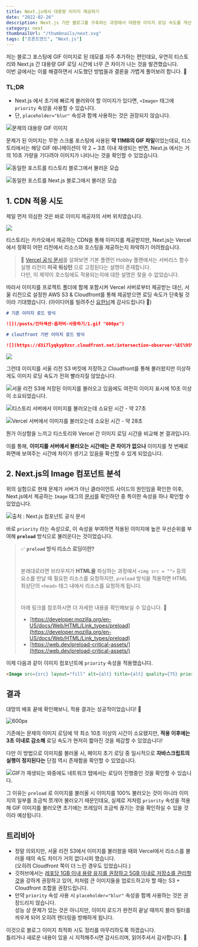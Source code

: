 ```yaml
---
title: Next.js에서 대용량 이미지 제공하기
date: "2022-02-26"
description: Next.js 기반 블로그를 구축하는 과정에서 대용량 이미지 로딩 속도를 개선한 경험을 소개합니다.
category: next
thumbnailUrl: "/thumbnails/next.svg"
tags: ["프론트엔드", "Next.js"]
---
```


저는 블로그 포스팅에 GIF 이미지로 된 데모를 자주 추가하는 편인데요, 우연히 티스토리와 Next.js 간 대용량 GIF 로딩 시간에 너무 큰 차이가 나는 것을 발견했습니다.  
이번 글에서는 이를 해결하면서 시도했던 방법들과 결론을 가볍게 풀어보려 합니다. 🙂

### TL;DR

- Next.js 에서 초기에 빠르게 불러와야 할 이미지가 있다면, `<Image>` 태그에 `priority` 속성을 사용할 수 있습니다.
- 단, `placeholder="blur"` 속성과 함께 사용하는 것은 권장되지 않습니다.

![문제의 대용량 GIF 이미지](/posts/Next.js에서-대용량-이미지-제공하기/0.gif "600px")

문제가 된 이미지는 무한 스크롤 포스팅에 사용된 **약 11MB의 GIF 파일**이었는데요, 티스토리에서는 해당 GIF 애니메이션이 약 2 ~ 3초 이내 재생되는 반면, Next.js 에서는 거의 10초 가량을 기다려야 이미지가 나타나는 것을 확인할 수 있었습니다.

![동일한 포스트를 티스토리 블로그에서 불러온 모습](/posts/Next.js에서-대용량-이미지-제공하기/1.gif "600px")

![동일한 포스트를 Next.js 블로그에서 불러온 모습](/posts/Next.js에서-대용량-이미지-제공하기/2.gif "600px")

## 1. CDN 적용 시도

제일 먼저 의심한 것은 바로 이미지 제공자의 서버 위치였습니다.

![](/posts/Next.js에서-대용량-이미지-제공하기/3.png)

티스토리는 카카오에서 제공하는 CDN을 통해 이미지를 제공받지만, Next.js는 Vercel에서 정확히 어떤 리전에서 리소스와 호스팅을 제공하는지 파악하기 어려웠습니다.

> 🔎 [Vercel 공식 문서](https://vercel.com/support/articles/choosing-deployment-regions#hobby)를 살펴보면 기본 플랜인 Hobby 플랜에서는 서버리스 함수 실행 리전이 **미국 워싱턴** 으로 고정된다는 설명이 존재합니다.  
> 다만, 이 제약이 호스팅에도 적용되는지에 대한 설명은 찾을 수 없었습니다.

따라서 이미지를 프로젝트 폴더에 함께 포함시켜 Vercel 서버로부터 제공받는 대신, 서울 리전으로 설정한 AWS S3 & Cloudfront를 통해 제공받으면 로딩 속도가 단축될 것이라 기대했습니다. (아이디어를 빌려주신 [요한님](https://yohanpro.com/)께 감사드립니다 🙂)

```markdown
# 기존 이미지 로드 방식

![](/posts/인터섹션-옵저버-사용하기/1.gif "600px")

# cloutfront 기반 이미지 로드 방식

![](https://d3i7lyqkyp9zxr.cloudfront.net/intersection-observer-%EC%95%8C%EC%95%84%EB%B3%B4%EA%B8%B0/0.gif "600px")
```

![](/posts/Next.js에서-대용량-이미지-제공하기/4.png)

그런데 이미지를 서울 리전 S3 버킷에 저장하고 Cloudfront를 통해 불러왔지만 이상하게도 이미지 로딩 속도가 전혀 빨라지질 않았습니다.

![서울 리전 S3에 저장된 이미지를 불러오고 있음에도 여전히 이미지 표시에 10초 이상이 소요되었습니다.](/posts/Next.js에서-대용량-이미지-제공하기/5.gif "600px")

![티스토리 서버에서 이미지를 불러오는데 소요된 시간 - 약 27초](/posts/Next.js에서-대용량-이미지-제공하기/6.png)

![Vercel 서버에서 이미지를 불러오는데 소요된 시간 - 약 28초](/posts/Next.js에서-대용량-이미지-제공하기/7.png)

뭔가 이상함을 느끼고 티스토리와 Vercel 간 이미지 로딩 시간을 비교해 본 결과입니다.

이를 통해, **이미지를 서버에서 불러오는 시간에는 큰 차이가 없으나** 이미지를 첫 번째로 화면에 보여주는 시간에 차이가 생기고 있음을 확신할 수 있게 되었습니다.

## 2. Next.js의 Image 컴포넌트 분석

위의 실험으로 현재 문제가 서버가 아닌 클라이언트 사이드의 원인임을 확인한 이후, Next.js에서 제공하는 `Image` 태그의 [문서](https://nextjs.org/docs/api-reference/next/image#priority)를 확인하던 중 특이한 속성을 하나 확인할 수 있었습니다.

![출처 : Next.js <Image> 컴포넌트 공식 문서](/posts/Next.js에서-대용량-이미지-제공하기/8.png "600px")

바로 `priority` 라는 속성으로, 이 속성을 부여하면 적용된 이미지에 높은 우선순위를 부여해 **`preload`** 방식으로 불러온다는 것이었습니다.

> ✅ **`preload` 방식 리소스 로딩이란?**
>
> #
>
> 본래대로라면 브라우저가 **HTML을** 파싱하는 과정에서 `<img src = "">` 등의 요소를 만날 때 필요한 리소스를 요청하지만, `preload` 방식을 적용하면 HTML 최상단의 `<head>` 태그 내에서 리소스를 요청하게 됩니다.
>
> #
>
> 아래 링크를 참조하시면 더 자세한 내용을 확인해보실 수 있습니다. 🙂
>
> - [https://developer.mozilla.org/en-US/docs/Web/HTML/Link_types/preload](https://developer.mozilla.org/en-US/docs/Web/HTML/Link_types/preload)
> - [https://web.dev/preload-critical-assets/](https://web.dev/preload-critical-assets/)

이제 다음과 같이 이미지 컴포넌트에 `priority` 속성을 적용했습니다.

```markdown
<Image src={src} layout="fill" alt={alt} title={alt} quality={75} priority />
```

## 결과

대망의 배포 끝에 확인해보니, 적용 결과는 성공적이었습니다! 🙂

![](/posts/Next.js에서-대용량-이미지-제공하기/9.gif "600px")

기존에는 문제의 이미지 로딩에 약 최소 10초 이상의 시간이 소요됐지만, **적용 이후에는 3초 이내로 감소해** 로딩 속도가 현저히 짧아진 것을 체감할 수 있었습니다!

다만 이 방법으로 이미지를 불러올 시, 페이지 초기 로딩 중 일시적으로 **자바스크립트의 실행이 정지된다는** 단점 역시 존재함을 확인할 수 있었습니다.

![GIF가 재생되는 와중에도 네트워크 탭에서는 로딩이 진행중인 것을 확인할 수 있습니다.](/posts/Next.js에서-대용량-이미지-제공하기/10.gif "600px")

그 이유는 `preload` 로 이미지를 불러올 시 이미지를 100% 불러오는 것이 아니라 이미지의 일부를 조금씩 쪼개어 불러오기 때문인데요, 실제로 저처럼 `priority` 속성을 적용해 GIF 이미지를 불러오면 초기에는 프레임이 조금씩 끊기는 것을 확인하실 수 있을 것이라 예상됩니다.

## 트리비아

- 정말 의외지만, 서울 리전 S3에서 이미지를 불러왔을 때와 Vercel에서 리소스를 불러올 때의 속도 차이가 거의 없다시피 했습니다.  
  (오히려 Cloudfront 쪽이 더 느린 경우도 있었습니다.)
- 깃허브에서는 [레포당 1GB 이내 용량 유지를 권장하고 5GB 이내로 저장소를 관리할 것](https://stackoverflow.com/questions/38768454/repository-size-limits-for-github-com)을 강하게 권장하고 있어, 저처럼 큰 이미지들을 업로드하고자 할 때는 S3 + Cloudfront 조합을 권장드립니다.
- 만약 `priority` 속성 사용 시 `placeholder="blur"` 속성을 함께 사용하는 것은 권장드리지 않습니다.  
  성능 상 문제가 있는 것은 아니지만, 이미지 로드가 완전히 끝날 때까지 블러 필터를 씌우게 되어 오히려 렌더링을 방해하게 됩니다.

이것으로 블로그 이미지 최적화 시도 정리를 마무리하도록 하겠습니다.  
틀리거나 새로운 내용이 있을 시 지적해주시면 감사드리며, 읽어주셔서 감사합니다. 🙂

